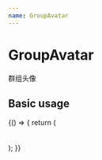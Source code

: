 ```yaml
---
name: GroupAvatar
---
```




# GroupAvatar

群组头像

## Basic usage

<Playground>
  {() => {
    return (
      <div>
        <GroupAvatar
          users={[
            { avatar: "", name: "" },
            { avatar: "", name: "" }
          ]}
        />
        <br />
        <GroupAvatar
          users={[
            { avatar: "", name: "" },
            { avatar: "", name: "" },
            { avatar: "", name: "" }
          ]}
        />
        <br />
        <GroupAvatar
          users={[
            { avatar: "", name: "" },
            { avatar: "", name: "" },
            { avatar: "", name: "" },
            { avatar: "", name: "" }
          ]}
        />
      </div>
    );
  }}
</Playground>

